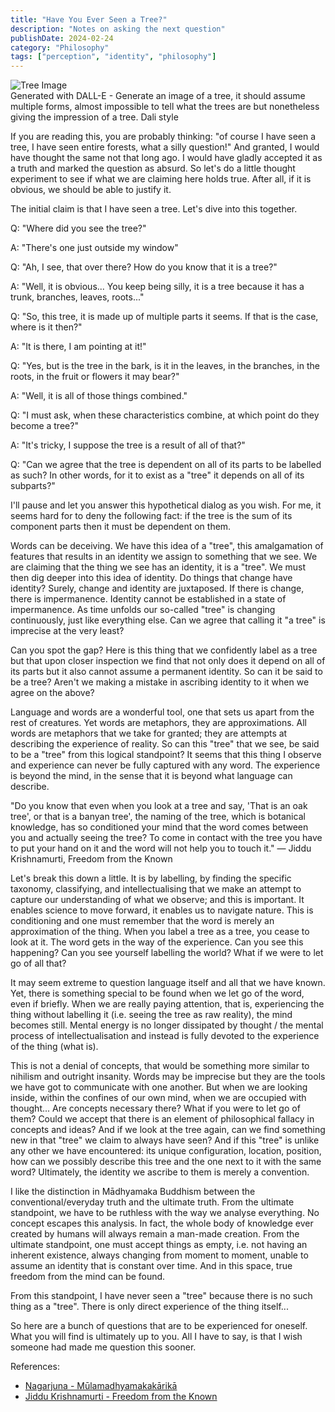 ```yaml
---
title: "Have You Ever Seen a Tree?"
description: "Notes on asking the next question"
publishDate: 2024-02-24
category: "Philosophy"
tags: ["perception", "identity", "philosophy"]
---
```



<div class={"flex flex-col items-center justify-center"}>
  <Image src={treeImage} alt="Tree Image" style="max-width: 80%; height: auto;" />
  <figcaption>Generated with DALL-E - Generate an image of a tree, it should assume multiple forms, almost impossible to tell what the trees are but nonetheless giving the impression of a tree. Dali style</figcaption>
</div>



If you are reading this, you are probably thinking: "of course I have seen a tree, I have seen entire forests, what a silly question!" And granted, I would have thought the same not that long ago. I would have gladly accepted it as a truth and marked the question as absurd. So let's do a little thought experiment to see if what we are claiming here holds true. After all, if it is obvious, we should be able to justify it.

The initial claim is that I have seen a tree. Let's dive into this together.

Q: "Where did you see the tree?"

A: "There's one just outside my window"

Q: "Ah, I see, that over there? How do you know that it is a tree?"

A: "Well, it is obvious... You keep being silly, it is a tree because it has a trunk, branches, leaves, roots..."

Q: "So, this tree, it is made up of multiple parts it seems. If that is the case, where is it then?"

A: "It is there, I am pointing at it!"

Q: "Yes, but is the tree in the bark, is it in the leaves, in the branches, in the roots, in the fruit or flowers it may bear?"

A: "Well, it is all of those things combined."

Q: "I must ask, when these characteristics combine, at which point do they become a tree?"

A: "It's tricky, I suppose the tree is a result of all of that?"

Q: "Can we agree that the tree is dependent on all of its parts to be labelled as such? In other words, for it to exist as a "tree" it depends on all of its subparts?"

I'll pause and let you answer this hypothetical dialog as you wish. For me, it seems hard for to deny the following fact: if the tree is the sum of its component parts then it must be dependent on them.

Words can be deceiving. We have this idea of a "tree", this amalgamation of features that results in an identity we assign to something that we see. We are claiming that the thing we see has an identity, it is a "tree". We must then dig deeper into this idea of identity. Do things that change have identity? Surely, change and identity are juxtaposed. If there is change, there is impermanence. Identity cannot be established in a state of impermanence. As time unfolds our so-called "tree" is changing continuously, just like everything else. Can we agree that calling it "a tree" is imprecise at the very least?

Can you spot the gap? Here is this thing that we confidently label as a tree but that upon closer inspection we find that not only does it depend on all of its parts but it also cannot assume a permanent identity. So can it be said to be a tree? Aren't we making a mistake in ascribing identity to it when we agree on the above?

Language and words are a wonderful tool, one that sets us apart from the rest of creatures. Yet words are metaphors, they are approximations. All words are metaphors that we take for granted; they are attempts at describing the experience of reality. So can this "tree" that we see, be said to be a "tree" from this logical standpoint? It seems that this thing I observe and experience can never be fully captured with any word. The experience is beyond the mind, in the sense that it is beyond what language can describe.

"Do you know that even when you look at a tree and say, 'That is an oak tree', or that is a banyan tree', the naming of the tree, which is botanical knowledge, has so conditioned your mind that the word comes between you and actually seeing the tree? To come in contact with the tree you have to put your hand on it and the word will not help you to touch it." ― Jiddu Krishnamurti, Freedom from the Known

Let's break this down a little. It is by labelling, by finding the specific taxonomy, classifying, and intellectualising that we make an attempt to capture our understanding of what we observe; and this is important. It enables science to move forward, it enables us to navigate nature. This is conditioning and one must remember that the word is merely an approximation of the thing. When you label a tree as a tree, you cease to look at it. The word gets in the way of the experience. Can you see this happening? Can you see yourself labelling the world? What if we were to let go of all that?

It may seem extreme to question language itself and all that we have known. Yet, there is something special to be found when we let go of the word, even if briefly. When we are really paying attention, that is, experiencing the thing without labelling it (i.e. seeing the tree as raw reality), the mind becomes still. Mental energy is no longer dissipated by thought / the mental process of intellectualisation and instead is fully devoted to the experience of the thing (what is).

This is not a denial of concepts, that would be something more similar to nihilism and outright insanity. Words may be imprecise but they are the tools we have got to communicate with one another. But when we are looking inside, within the confines of our own mind, when we are occupied with thought... Are concepts necessary there? What if you were to let go of them? Could we accept that there is an element of philosophical fallacy in concepts and ideas? And if we look at the tree again, can we find something new in that "tree" we claim to always have seen? And if this "tree" is unlike any other we have encountered: its unique configuration, location, position, how can we possibly describe this tree and the one next to it with the same word? Ultimately, the identity we ascribe to them is merely a convention.

I like the distinction in Mādhyamaka Buddhism between the conventional/everyday truth and the ultimate truth. From the ultimate standpoint, we have to be ruthless with the way we analyse everything. No concept escapes this analysis. In fact, the whole body of knowledge ever created by humans will always remain a man-made creation. From the ultimate standpoint, one must accept things as empty, i.e. not having an inherent existence, always changing from moment to moment, unable to assume an identity that is constant over time. And in this space, true freedom from the mind can be found.

From this standpoint, I have never seen a "tree" because there is no such thing as a "tree". There is only direct experience of the thing itself...

So here are a bunch of questions that are to be experienced for oneself. What you will find is ultimately up to you. All I have to say, is that I wish someone had made me question this sooner.



References:
- [Nagarjuna - Mūlamadhyamakakārikā](https://en.wikipedia.org/wiki/M%C5%ABlamadhyamakak%C4%81rik%C4%81)
- [Jiddu Krishnamurti - Freedom from the Known](https://www.amazon.co.uk/Freedom-Known-J-Krishnamurti/dp/1846042135) 